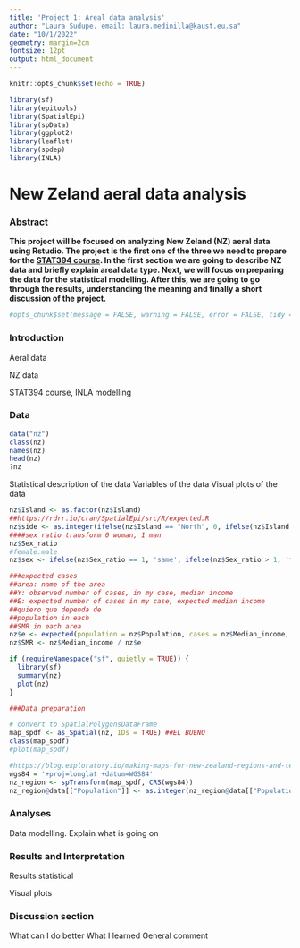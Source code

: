 ```yaml
---
title: 'Project 1: Areal data analysis'
author: "Laura Sudupe. email: laura.medinilla@kaust.eu.sa"
date: "10/1/2022"
geometry: margin=2cm
fontsize: 12pt
output: html_document
---
```



```r
knitr::opts_chunk$set(echo = TRUE)
```

```r
library(sf)
library(epitools)
library(SpatialEpi)
library(spData)
library(ggplot2)
library(leaflet)
library(spdep)
library(INLA)
```


# New Zeland aeral data analysis


### Abstract

**This project will be focused on analyzing New Zeland (NZ) aeral data using Rstudio. The project is the first one of the three we need to prepare for the <a href = "https://www.paulamoraga.com/book-gds/index.html">STAT394 course</a>. In the first section we are going to describe NZ data and briefly explain areal data type. Next, we will focus on preparing the data for the statistical modelling. After this, we are going to go through the results, understanding the meaning and finally a short discussion of the project.**

```r
#opts_chunk$set(message = FALSE, warning = FALSE, error = FALSE, tidy = FALSE, cache = FALSE,results = 'asis' )
```


### Introduction

Aeral data

NZ data

STAT394 course, INLA modelling

### Data

```r
data("nz")
class(nz)
names(nz)
head(nz)
?nz
```


Statistical description of the data
Variables of the data
Visual plots of the data

```r
nz$Island <- as.factor(nz$Island)
##https://rdrr.io/cran/SpatialEpi/src/R/expected.R
nz$side <- as.integer(ifelse(nz$Island == "North", 0, ifelse(nz$Island == "South", 1, "no data")))
####sex ratio transform 0 woman, 1 man
nz$Sex_ratio
#female:male
nz$sex <- ifelse(nz$Sex_ratio == 1, 'same', ifelse(nz$Sex_ratio > 1, 'female', "male"))

###expected cases
##area: name of the area
##Y: observed number of cases, in my case, median income
##E: expected number of cases in my case, expected median income
##quiero que dependa de
##population in each 
##SMR in each area
nz$e <- expected(population = nz$Population, cases = nz$Median_income, n.strata = 2)
nz$SMR <- nz$Median_income / nz$e
```


```r
if (requireNamespace("sf", quietly = TRUE)) {
  library(sf)
  summary(nz)
  plot(nz)
}
```


```r
###Data preparation

# convert to SpatialPolygonsDataFrame
map_spdf <- as_Spatial(nz, IDs = TRUE) ##EL BUENO
class(map_spdf)
#plot(map_spdf)

#https://blog.exploratory.io/making-maps-for-new-zealand-regions-and-territories-in-r-4400333df644
wgs84 = '+proj=longlat +datum=WGS84'
nz_region <- spTransform(map_spdf, CRS(wgs84))
nz_region@data[["Population"]] <- as.integer(nz_region@data[["Population"]])

```


### Analyses

Data modelling. Explain what is going on

### Results and Interpretation

Results statistical

Visual plots

### Discussion section

What can I do better
What I learned
General comment

